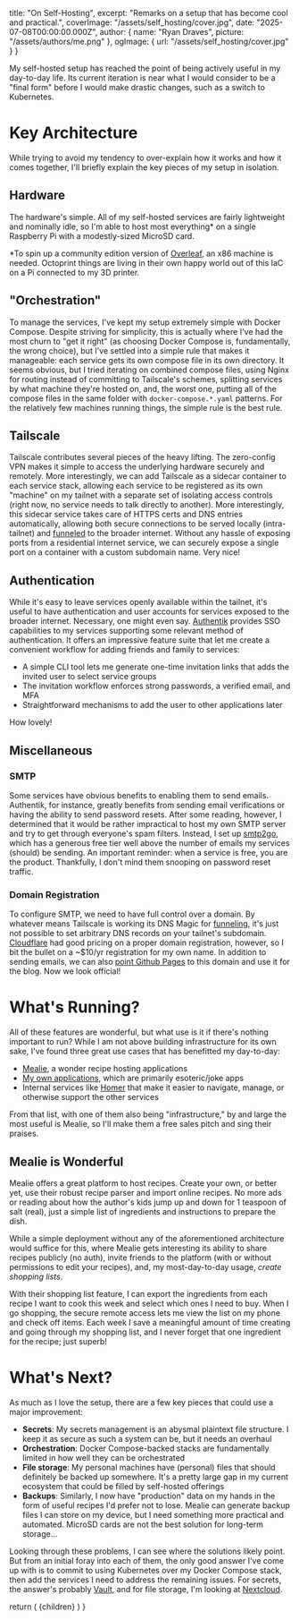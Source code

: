 
  title: "On Self-Hosting",
  excerpt:
    "Remarks on a setup that has become cool and practical.",
  coverImage: "/assets/self_hosting/cover.jpg",
  date: "2025-07-08T00:00:00.000Z",
  author: {
    name: "Ryan Draves",
    picture: "/assets/authors/me.png"
  },
  ogImage: {
    url: "/assets/self_hosting/cover.jpg"
  }
}

My self-hosted setup has reached the point of being actively useful in my day-to-day life. Its current iteration is near what I would consider to be a "final form" before I would make drastic changes, such as a switch to Kubernetes.

# Key Architecture
While trying to avoid my tendency to over-explain how it works and how it comes together, I'll briefly explain the key pieces of my setup in isolation.

## Hardware
The hardware's simple. All of my self-hosted services are fairly lightweight and nominally idle, so I'm able to host most everything* on a single Raspberry Pi with a modestly-sized MicroSD card.

*To spin up a community edition version of [Overleaf](https://www.overleaf.com/), an x86 machine is needed. Octoprint things are living in their own happy world out of this IaC on a Pi connected to my 3D printer.

## "Orchestration"
To manage the services, I've kept my setup extremely simple with Docker Compose. Despite striving for simplicity, this is actually where I've had the most churn to "get it right" (as choosing Docker Compose is, fundamentally, the wrong choice), but I've settled into a simple rule that makes it manageable: each service gets its own compose file in its own directory. It seems obvious, but I tried iterating on combined compose files, using Nginx for routing instead of committing to Tailscale's schemes, splitting services by what machine they're hosted on, and, the worst one, putting all of the compose files in the same folder with `docker-compose.*.yaml` patterns. For the relatively few machines running things, the simple rule is the best rule.

## Tailscale
Tailscale contributes several pieces of the heavy lifting. The zero-config VPN makes it simple to access the underlying hardware securely and remotely. More interestingly, we can add Tailscale as a sidecar container to each service stack, allowing each service to be registered as its own "machine" on my tailnet with a separate set of isolating access controls (right now, no service needs to talk directly to another). More interestingly, this sidecar service takes care of HTTPS certs and DNS entries automatically, allowing both secure connections to be served locally (intra-tailnet) and [funneled](https://tailscale.com/kb/1223/funnel) to the broader internet. Without any hassle of exposing ports from a residential internet service, we can securely expose a single port on a container with a custom subdomain name. Very nice!

<PostImage title="NLB Invite" src="/assets/self_hosting/nlb_invite.png" width="680" height="110" />

## Authentication
While it's easy to leave services openly available within the tailnet, it's useful to have authentication and user accounts for services exposed to the broader internet. Necessary, one might even say. [Authentik](https://goauthentik.io/) provides SSO capabilities to my services supporting some relevant method of authentication. It offers an impressive feature suite that let me create a convenient workflow for adding friends and family to services:
- A simple CLI tool lets me generate one-time invitation links that adds the invited user to select service groups
- The invitation workflow enforces strong passwords, a verified email, and MFA
- Straightforward mechanisms to add the user to other applications later

How lovely!

## Miscellaneous

### SMTP
Some services have obvious benefits to enabling them to send emails. Authentik, for instance, greatly benefits from sending email verifications or having the ability to send password resets. After some reading, however, I determined that it would be rather impractical to host my own SMTP server and try to get through everyone's spam filters. Instead, I set up [smtp2go](https://www.smtp2go.com/), which has a generous free tier well above the number of emails my services (should) be sending. An important reminder: when a service is free, you are the product. Thankfully, I don't mind them snooping on password reset traffic.

### Domain Registration

To configure SMTP, we need to have full control over a domain. By whatever means Tailscale is working its DNS Magic for [funneling](https://tailscale.com/kb/1223/funnel), it's just not possible to set arbitrary DNS records on your tailnet's subdomain. [Cloudflare](https://www.cloudflare.com/) had good pricing on a proper domain registration, however, so I bit the bullet on a ~$10/yr registration for my own name. In addition to sending emails, we can also [point Github Pages](https://docs.github.com/en/pages/configuring-a-custom-domain-for-your-github-pages-site/managing-a-custom-domain-for-your-github-pages-site) to this domain and use it for the blog. Now we look official!

# What's Running?
All of these features are wonderful, but what use is it if there's nothing important to run? While I am not above building infrastructure for its own sake, I've found three great use cases that has benefitted my day-to-day:
- [Mealie](https://mealie.io/), a wonder recipe hosting applications
- [My own applications](https://github.com/RyanDraves/nlb/tree/main/apps), which are primarily esoteric/joke apps
- Internal services like [Homer](https://github.com/bastienwirtz/homer) that make it easier to navigate, manage, or otherwise support the other services

From that list, with one of them also being "infrastructure," by and large the most useful is Mealie, so I'll make them a free sales pitch and sing their praises.

<PostImage title="Shopping list example" src="/assets/self_hosting/shopping_list.png" width="400" height="400" />

## Mealie is Wonderful

Mealie offers a great platform to host recipes. Create your own, or better yet, use their robust recipe parser and import online recipes. No more ads or reading about how the author's kids jump up and down for 1 teaspoon of salt (real), just a simple list of ingredients and instructions to prepare the dish.

While a simple deployment without any of the aforementioned architecture would suffice for this, where Mealie gets interesting its ability to share recipes publicly (no auth), invite friends to the platform (with or without permissions to edit your recipes), and, my most-day-to-day usage, *create shopping lists*.

With their shopping list feature, I can export the ingredients from each recipe I want to cook this week and select which ones I need to buy. When I go shopping, the secure remote access lets me view the list on my phone and check off items. Each week I save a meaningful amount of time creating and going through my shopping list, and I never forget that one ingredient for the recipe; just superb!

# What's Next?
As much as I love the setup, there are a few key pieces that could use a major improvement:
- **Secrets**: My secrets management is an abysmal plaintext file structure. I keep it as secure as such a system can be, but it needs an overhaul
- **Orchestration**: Docker Compose-backed stacks are fundamentally limited in how well they can be orchestrated
- **File storage**: My personal machines have (personal) files that should definitely be backed up somewhere. It's a pretty large gap in my current ecosystem that could be filled by self-hosted offerings
- **Backups**: Similarly, I now have "production" data on my hands in the form of useful recipes I'd prefer not to lose. Mealie can generate backup files I can store on my device, but I need something more practical and automated. MicroSD cards are not the best solution for long-term storage...

Looking through these problems, I can see where the solutions likely point. But from an initial foray into each of them, the only good answer I've come up with is to commit to using Kubernetes over my Docker Compose stack, then add the services I need to address the remaining issues. For secrets, the answer's probably [Vault](https://developer.hashicorp.com/vault), and for file storage, I'm looking at [Nextcloud](https://nextcloud.com/).

  return (
    <MdxLayout metadata={metadata}>
      {children}
    </MdxLayout>
  )
}
